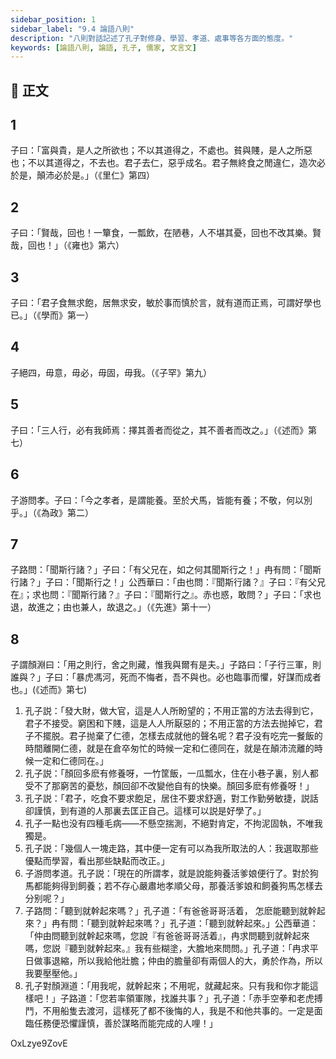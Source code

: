 ```yaml
---
sidebar_position: 1
sidebar_label: "9.4 論語八則"
description: "八則對話記述了孔子對修身、學習、孝道、處事等各方面的態度。"
keywords: [論語八則, 論語, 孔子, 儒家, 文言文]
---
```


## 📖 正文

<div className="main prose">

<h2 className="paragraph">1</h2>

子曰：「富與貴，是人之所欲也；不以其道得之，不處也。貧與賤，是人之所惡也；不以其道得之，不去也。君子去仁，惡乎成名。君子無終食之閒違仁，造次必於是，顛沛必於是。」（《里仁》第四）

<h2 className="paragraph">2</h2>

子曰：「賢哉，回也！一簞食，一瓢飲，在陋巷，人不堪其憂，回也不改其樂。賢哉，回也！」（《雍也》第六）

<h2 className="paragraph">3</h2>

子曰：「君子食無求飽，居無求安，敏於事而慎於言，就有道而正焉，可謂好學也已。」（《學而》第一）

<h2 className="paragraph">4</h2>

子絕四，毋意，毋必，毋固，毋我。（《子罕》第九）

<h2 className="paragraph">5</h2>

子曰：「三人行，必有我師焉：擇其善者而從之，其不善者而改之。」（《述而》第七）

<h2 className="paragraph">6</h2>

子游問孝。子曰：「今之孝者，是謂能養。至於犬馬，皆能有養；不敬，何以別乎。」（《為政》第二）

<h2 className="paragraph">7</h2>

子路問：「聞斯行諸？」子曰：「有父兄在，如之何其聞斯行之！」冉有問：「聞斯行諸？」子曰：「聞斯行之！」公西華曰：「由也問：『聞斯行諸？』子曰：『有父兄在』；求也問：『聞斯行諸？』子曰：『聞斯行之』。赤也惑，敢問？」子曰：「求也退，故進之；由也兼人，故退之。」（《先進》第十一）

<h2 className="paragraph">8</h2>

子謂顏淵曰：「用之則行，舍之則藏，惟我與爾有是夫。」子路曰：「子行三軍，則誰與？」子曰：「暴虎馮河，死而不悔者，吾不與也。必也臨事而懼，好謀而成者也。」(《述而》第七) 

</div>

<Translation>

1. 孔子説：「發大財，做大官，這是人人所盼望的；不用正當的方法去得到它，君子不接受。窮困和下賤，這是人人所厭惡的；不用正當的方法去抛掉它，君子不擺脱。君子抛棄了仁德，怎樣去成就他的聲名呢？君子没有吃完一餐飯的時間離開仁德，就是在倉卒匆忙的時候一定和仁德同在，就是在顛沛流離的時候一定和仁德同在。」
2. 孔子説：「顏回多麽有修養呀，一竹筐飯，一瓜瓢水，住在小巷子裏，别人都受不了那窮苦的憂愁，顏回卻不改變他自有的快樂。顏回多麽有修養呀！」
3. 孔子説：「君子，吃食不要求飽足，居住不要求舒適，對工作勤勞敏捷，説話卻謹慎，到有道的人那裏去匡正自己。這樣可以説是好學了。」
4. 孔子一點也没有四種毛病——不懸空揣測，不絕對肯定，不拘泥固執，不唯我獨是。
5. 孔子説：「幾個人一塊走路，其中便一定有可以為我所取法的人：我選取那些優點而學習，看出那些缺點而改正。」
6. 子游問孝道。孔子説：「現在的所謂孝，就是說能夠養活爹娘便行了。對於狗馬都能夠得到飼養；若不存心嚴肅地孝順父母，那養活爹娘和飼養狗馬怎樣去分别呢？」
7. 子路問：「聽到就幹起來嗎？」孔子道：「有爸爸哥哥活着， 怎麽能聽到就幹起來？」冉有問：「聽到就幹起來嗎？」孔子道：「聽到就幹起來。」公西華道：「仲由問聽到就幹起來嗎，您說『有爸爸哥哥活着』，冉求問聽到就幹起來嗎，您説『聽到就幹起來。』我有些糊塗，大膽地來問問。」孔子道：「冉求平日做事退縮，所以我給他壯膽；仲由的膽量卻有兩個人的大，勇於作為，所以我要壓壓他。」
8. 孔子對顏淵道：「用我呢，就幹起來；不用呢，就藏起來。只有我和你才能這樣吧！」子路道：「您若率領軍隊，找誰共事？」孔子道：「赤手空拳和老虎搏鬥，不用船隻去渡河，這樣死了都不後悔的人，我是不和他共事的。一定是面臨任務便恐懼謹慎，善於謀略而能完成的人哩！」

</Translation>

<Media>

<Tabs>
	<TabItem value="孔子" default>
		<Youtube>OxLzye9ZovE</Youtube>
	</TabItem>
</Tabs>

</Media>
